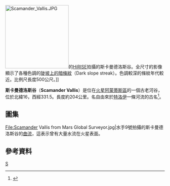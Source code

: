 {{coord|16|N|331.5|W|globe:Mars_scale:100000|display=title|name=斯卡曼德洛斯谷（Scamander Vallis）}}
[[Image:Scamander_Vallis.JPG|200px]]的[[HiRISE|HiRISE]]拍攝的斯卡曼德洛斯谷。全尺寸的影像顯示了各種色調的[[陡坡上的暗條紋|陡坡上的暗條紋]]（Dark slope streak）。色調較深的條紋年代較近。比例尺長度500公尺。]]

'''斯卡曼德洛斯谷'''（'''Scamander Vallis'''）是位在[[火星|火星]][[阿蒙蒂斯區|阿蒙蒂斯區]]的一個古老河谷，位於北緯16，西經331.5。長度約204公里。名自由來於[[特洛伊|特洛伊]]一條河流的古名<ref>{{Cite web |url=http://planetarynames.wr.usgs.gov/ |title=存档副本 |access-date=2011-11-13 |archive-date=2012-04-08 |archive-url=https://www.webcitation.org/66mXDr4G9?url=http://planetarynames.wr.usgs.gov/ |dead-url=no }}</ref>。

==圖集==
<gallery>
File:Scamander Vallis from Mars Global Surveyor.jpg|水手9號拍攝的斯卡曼德洛斯谷的[[曲流|曲流]]，這表示曾有大量水流在火星表面。
</gallery>

==參考資料==
{{reflist}}

{{天文小作品}}

{{火星}}

[[Category:火星峽谷|S]]